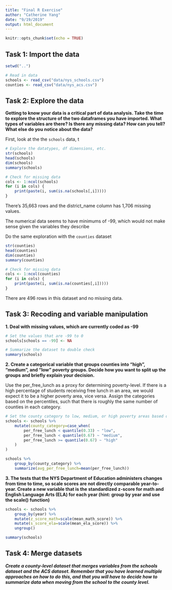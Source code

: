 ```yaml
---
title: "Final R Exercise"
author: "Catherine Yang"
date: "9/19/2019"
output: html_document
---
```


```r
knitr::opts_chunk$set(echo = TRUE)
```

## Task 1: Import the data

```r
setwd("..")

# Read in data
schools <- read_csv("data/nys_schools.csv")
counties <- read_csv("data/nys_acs.csv")
```

## Task 2: Explore the data

**Getting to know your data is a critical part of data analysis. Take the time to explore the structure of the two dataframes you have imported. What types of variables are there? Is there any missing data? How can you tell? What else do you notice about the data?**

First, look at the the `schools` data, t
```r
# Explore the datatypes, df dimensions, etc.
str(schools)
head(schools)
dim(schools)
summary(schools)
```

```r
# Check for missing data
cols <- 1:ncol(schools)
for (i in cols) {
    print(paste(i, sum(is.na(schools[,i]))))
}
```

There's 35,663 rows and the district_name column has 1,706 missing values.

The numerical data seems to have minimums of -99, which would not make sense given the variables they describe

Do the same exploration with the `counties` dataset
```r
str(counties)
head(counties)
dim(counties)
summary(counties)
```

```r
# Check for missing data
cols <- 1:ncol(counties)
for (i in cols) {
    print(paste(i, sum(is.na(counties[,i]))))
}
```

There are 496 rows in this dataset and no missing data.

## Task 3: Recoding and variable manipulation

**1. Deal with missing values, which are currently coded as -99**
```r
# Set the values that are -99 to 0 
schools[schools == -99] <- NA

# Summarize the dataset to double check
summary(schools)
```

**2. Create a categorical variable that groups counties into "high", "medium", and "low" poverty groups. Decide how you want to split up the groups and briefly explain your decision.**

Use the per_free_lunch as a proxy for determining poverty-level. If there is a high percentage of students receiving free lunch in an area, we would expect it to be a higher poverty area, vice versa. Assign the categories based on the percentiles, such that there is roughly the same number of counties in each category.
```r
# Set the county category to low, medium, or high poverty areas based on the percentage of 
schools <- schools %>% 
    mutate(county_category=case_when(
        per_free_lunch < quantile(0.33) ~ "low",
        per_free_lunch < quantile(0.67) ~ "medium",
        per_free_lunch >= quantile(0.67) ~ "high"
    )
)

schools %>% 
    group_by(county_category) %>% 
    summarize(avg_per_free_lunch=mean(per_free_lunch))
```

**3. The tests that the NYS Department of Education administers changes from time to time, so scale scores are not directly comparable year-to-year. Create a new variable that is the standardized z-score for math and English Language Arts (ELA) for each year (hint: group by year and use the scale() function)**

```r
schools <- schools %>%
    group_by(year) %>% 
    mutate(z_score_math=scale(mean_math_score)) %>% 
    mutate(s_score_ela=scale(mean_ela_score)) %>% 
    ungroup()

summary(schools)
```

## Task 4: Merge datasets

***Create a county-level dataset that merges variables from the schools dataset and the ACS dataset. Remember that you have learned multiple approaches on how to do this, and that you will have to decide how to summarize data when moving from the school to the county level.***

```r

```

